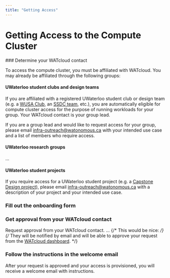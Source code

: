 ```yaml
---
title: "Getting Access"
---
```


# Getting Access to the Compute Cluster

 
<Steps>
### Determine your WATcloud contact

To access the compute cluster, you must be affiliated with WATcloud. You may already be affiliated through the following groups:

#### UWaterloo student clubs and design teams

If you are affiliated with a registered UWaterloo student club or design team (e.g. a [WUSA Club](https://wusa.ca/clubs/), an [SSDC team](https://uwaterloo.ca/sedra-student-design-centre/directory-teams), etc.),
you are automatically eligible for compute cluster access for the purpose of running workloads for your group. Your WATcloud contact is your group lead.

If you are a group lead and would like to request access for your group, please email infra-outreach@watonomous.ca with your intended use case and a list of members who require access.

#### UWaterloo research groups

...

#### UWaterloo student projects

If you require access for a UWaterloo student project (e.g. a [Capstone Design project](https://uwaterloo.ca/capstone-design/)), please email infra-outreach@watonomous.ca with a description of your project and your intended use case.

### Fill out the onboarding form
 
 
### Get approval from your WATcloud contact

Request approval from your WATcloud contact. ...
{/* This would be nice: */}
{/* They will be notified by email and will be able to approve your request from the [WATcloud dashboard](https://watcloud.uwaterloo.ca/). */}
 
### Follow the instructions in the welcome email

After your request is approved and your access is provisioned, you will receive a welcome email with instructions.
 
</Steps>